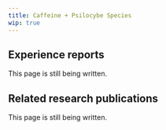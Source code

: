 ---
title: Caffeine + Psilocybe Species
wip: true
---

## Experience reports

This page is still being written.

## Related research publications

This page is still being written.

